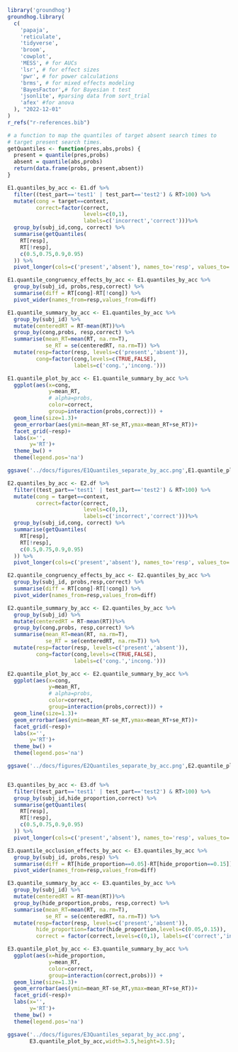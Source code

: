 ```r

library('groundhog')
groundhog.library(
  c(
    'papaja',
    'reticulate',
    'tidyverse',
    'broom',
    'cowplot',
    'MESS', # for AUCs
    'lsr', # for effect sizes
    'pwr', # for power calculations
    'brms', # for mixed effects modeling
    'BayesFactor',# for Bayesian t test
    'jsonlite', #parsing data from sort_trial
    'afex' #for anova
  ), "2022-12-01"
)
r_refs("r-references.bib")

```

```r


# a function to map the quantiles of target absent search times to
# target present search times.
getQuantiles <- function(pres,abs,probs) {
  present = quantile(pres,probs)
  absent = quantile(abs,probs)
  return(data.frame(probs, present,absent))
}

E1.quantiles_by_acc <- E1.df %>%
  filter((test_part=='test1' | test_part=='test2') & RT>100) %>%
  mutate(cong = target==context,
         correct=factor(correct, 
                        levels=c(0,1), 
                        labels=c('incorrect','correct')))%>%
  group_by(subj_id,cong, correct) %>%
  summarise(getQuantiles(
    RT[resp],
    RT[!resp],
    c(0.5,0.75,0.9,0.95)
  )) %>%
  pivot_longer(cols=c('present','absent'), names_to='resp', values_to='RT')

E1.quantile_congruency_effects_by_acc <- E1.quantiles_by_acc %>%
  group_by(subj_id, probs,resp,correct) %>%
  summarise(diff = RT[cong]-RT[!cong]) %>%
  pivot_wider(names_from=resp,values_from=diff)

E1.quantile_summary_by_acc <- E1.quantiles_by_acc %>% 
  group_by(subj_id) %>%
  mutate(centeredRT = RT-mean(RT))%>%
  group_by(cong,probs, resp,correct) %>%
  summarise(mean_RT=mean(RT, na.rm=T),
            se_RT = se(centeredRT, na.rm=T)) %>%
  mutate(resp=factor(resp, levels=c('present','absent')),
         cong=factor(cong,levels=c(TRUE,FALSE), 
                     labels=c('cong.','incong.')))

E1.quantile_plot_by_acc <- E1.quantile_summary_by_acc %>% 
  ggplot(aes(x=cong, 
             y=mean_RT, 
             # alpha=probs,
             color=correct,
             group=interaction(probs,correct))) +
  geom_line(size=1.3)+
  geom_errorbar(aes(ymin=mean_RT-se_RT,ymax=mean_RT+se_RT))+
  facet_grid(~resp)+
  labs(x='',
       y='RT')+
  theme_bw() +
  theme(legend.pos='na')

ggsave('../docs/figures/E1Quantiles_separate_by_acc.png',E1.quantile_plot_by_acc,width=3.5,height=3.5);

E2.quantiles_by_acc <- E2.df %>%
  filter((test_part=='test1' | test_part=='test2') & RT>100) %>%
  mutate(cong = target==context,
         correct=factor(correct, 
                        levels=c(0,1), 
                        labels=c('incorrect','correct')))%>%
  group_by(subj_id,cong, correct) %>%
  summarise(getQuantiles(
    RT[resp],
    RT[!resp],
    c(0.5,0.75,0.9,0.95)
  )) %>%
  pivot_longer(cols=c('present','absent'), names_to='resp', values_to='RT')

E2.quantile_congruency_effects_by_acc <- E2.quantiles_by_acc %>%
  group_by(subj_id, probs,resp,correct) %>%
  summarise(diff = RT[cong]-RT[!cong]) %>%
  pivot_wider(names_from=resp,values_from=diff)

E2.quantile_summary_by_acc <- E2.quantiles_by_acc %>% 
  group_by(subj_id) %>%
  mutate(centeredRT = RT-mean(RT))%>%
  group_by(cong,probs, resp,correct) %>%
  summarise(mean_RT=mean(RT, na.rm=T),
            se_RT = se(centeredRT, na.rm=T)) %>%
  mutate(resp=factor(resp, levels=c('present','absent')),
         cong=factor(cong,levels=c(TRUE,FALSE), 
                     labels=c('cong.','incong.')))

E2.quantile_plot_by_acc <- E2.quantile_summary_by_acc %>% 
  ggplot(aes(x=cong, 
             y=mean_RT, 
             # alpha=probs,
             color=correct,
             group=interaction(probs,correct))) +
  geom_line(size=1.3)+
  geom_errorbar(aes(ymin=mean_RT-se_RT,ymax=mean_RT+se_RT))+
  facet_grid(~resp)+
  labs(x='',
       y='RT')+
  theme_bw() +
  theme(legend.pos='na')

ggsave('../docs/figures/E2Quantiles_separate_by_acc.png',E2.quantile_plot_by_acc,width=3.5,height=3.5);


E3.quantiles_by_acc <- E3.df %>%
  filter((test_part=='test1' | test_part=='test2') & RT>100) %>%
  group_by(subj_id,hide_proportion,correct) %>%
  summarise(getQuantiles(
    RT[resp],
    RT[!resp],
    c(0.5,0.75,0.9,0.95)
  )) %>%
  pivot_longer(cols=c('present','absent'), names_to='resp', values_to='RT')

E3.quantile_occlusion_effects_by_acc <- E3.quantiles_by_acc %>%
  group_by(subj_id, probs,resp) %>%
  summarise(diff = RT[hide_proportion==0.05]-RT[hide_proportion==0.15]) %>%
  pivot_wider(names_from=resp,values_from=diff)

E3.quantile_summary_by_acc <- E3.quantiles_by_acc %>% 
  group_by(subj_id) %>%
  mutate(centeredRT = RT-mean(RT))%>%
  group_by(hide_proportion,probs, resp,correct) %>%
  summarise(mean_RT=mean(RT, na.rm=T),
            se_RT = se(centeredRT, na.rm=T)) %>%
  mutate(resp=factor(resp, levels=c('present','absent')),
         hide_proportion=factor(hide_proportion,levels=c(0.05,0.15)),
         correct = factor(correct,levels=c(0,1), labels=c('correct','incorrect')))

E3.quantile_plot_by_acc <- E3.quantile_summary_by_acc %>% 
  ggplot(aes(x=hide_proportion, 
             y=mean_RT, 
             color=correct,
             group=interaction(correct,probs))) +
  geom_line(size=1.3)+
  geom_errorbar(aes(ymin=mean_RT-se_RT,ymax=mean_RT+se_RT))+
  facet_grid(~resp)+
  labs(x='',
       y='RT')+
  theme_bw() +
  theme(legend.pos='na')

ggsave('../docs/figures/E3Quantiles_separat_by_acc.png',
       E3.quantile_plot_by_acc,width=3.5,height=3.5);

```